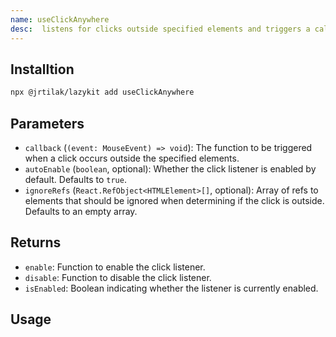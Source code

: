 ```yaml
---
name: useClickAnywhere
desc:  listens for clicks outside specified elements and triggers a callback, with options to enable/disable the listener and handle multiple refs to ignore.
---
```



<CodePreview methodName="useClickAnywhere"/>

## Installtion

```bash
npx @jrtilak/lazykit add useClickAnywhere
```

## Parameters

- `callback` (`(event: MouseEvent) => void`): The function to be triggered when a click occurs outside the specified elements.
- `autoEnable` (`boolean`, optional): Whether the click listener is enabled by default. Defaults to `true`.
- `ignoreRefs` (`React.RefObject<HTMLElement>[]`, optional): Array of refs to elements that should be ignored when determining if the click is outside. Defaults to an empty array.

## Returns

- `enable`: Function to enable the click listener.
- `disable`: Function to disable the click listener.
- `isEnabled`: Boolean indicating whether the listener is currently enabled.

## Usage

<ComponentPreview methodName="useClickAnywhere" exampleName="click-anywhere"/>